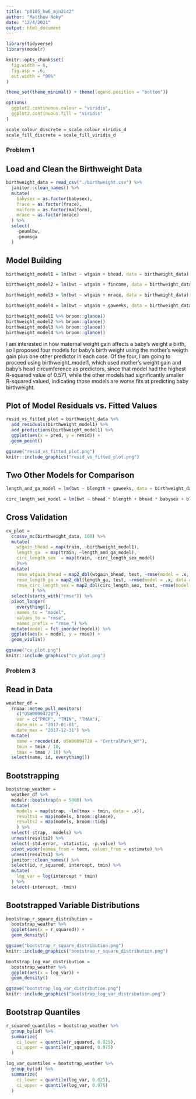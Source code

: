 ```yaml
---
title: "p8105_hw6_mjn2142"
author: "Matthew Neky"
date: "12/4/2021"
output: html_document
---
```


```r
library(tidyverse)
library(modelr)

knitr::opts_chunk$set(
  fig.width = 6,
  fig.asp = .6,
  out.width = "90%"
)

theme_set(theme_minimal() + theme(legend.position = "bottom"))

options(
  ggplot2.continuous.colour = "viridis",
  ggplot2.continuous.fill = "viridis"
)

scale_colour_discrete = scale_colour_viridis_d
scale_fill_discrete = scale_fill_viridis_d
```

### Problem 1

## Load and Clean the Birthweight Data

```r
birthweight_data = read_csv("./birthweight.csv") %>% 
  janitor::clean_names() %>% 
  mutate(
    babysex = as.factor(babysex),
    frace = as.factor(frace),
    malform = as.factor(malform),
    mrace = as.factor(mrace)
  ) %>% 
  select(
    -pnumlbw,
    -pnumsga
  )
```

## Model Building

```r
birthweight_model1 = lm(bwt ~ wtgain + bhead, data = birthweight_data)

birthweight_model2 = lm(bwt ~ wtgain + fincome, data = birthweight_data)

birthweight_model3 = lm(bwt ~ wtgain + mrace, data = birthweight_data)

birthweight_model4 = lm(bwt ~ wtgain + gaweeks, data = birthweight_data)

birthweight_model1 %>% broom::glance()
birthweight_model2 %>% broom::glance()
birthweight_model3 %>% broom::glance()
birthweight_model4 %>% broom::glance()
```

I am interested in how maternal weight gain affects a baby's weight a birth, so I proposed four models for baby's birth weight using the mother's weigth gain plus one other predictor in each case. Of the four, I am going to proceed using birthweight_model1, which used mother's weight gain and baby's head circumference as predictors, since that model had the highest R-squared value of 0.571, while the other models had significantly smaller R-squared valued, indicating those models are worse fits at predicting baby birthweight.

## Plot of Model Residuals vs. Fitted Values

```r
resid_vs_fitted_plot = birthweight_data %>% 
  add_residuals(birthweight_model1) %>% 
  add_predictions(birthweight_model1) %>% 
  ggplot(aes(x = pred, y = resid)) +
  geom_point()

ggsave("resid_vs_fitted_plot.png")
knitr::include_graphics("resid_vs_fitted_plot.png")
```

## Two Other Models for Comparison

```r
length_and_ga_model = lm(bwt ~ blength + gaweeks, data = birthweight_data)

circ_length_sex_model = lm(bwt ~ bhead * blength + bhead * babysex + blength * babysex + bhead * blength * babysex, data = birthweight_data)
```

## Cross Validation

```r
cv_plot =
  crossv_mc(birthweight_data, 100) %>% 
  mutate(
    wtgain_bhead = map(train, ~birthweight_model1),
    length_ga  = map(train, ~length_and_ga_model),
    circ_length_sex  = map(train, ~circ_length_sex_model)
    )%>% 
  mutate(
    rmse_wtgain_bhead = map2_dbl(wtgain_bhead, test, ~rmse(model = .x, data = .y)),
    rmse_length_ga = map2_dbl(length_ga, test, ~rmse(model = .x, data = .y)),
    rmse_circ_length_sex = map2_dbl(circ_length_sex, test, ~rmse(model = .x, data = .y))
          ) %>% 
  select(starts_with("rmse")) %>% 
  pivot_longer(
    everything(),
    names_to = "model", 
    values_to = "rmse",
    names_prefix = "rmse_") %>% 
  mutate(model = fct_inorder(model)) %>% 
  ggplot(aes(x = model, y = rmse)) +
  geom_violin()

ggsave("cv_plot.png")
knitr::include_graphics("cv_plot.png")
```

### Problem 3

## Read in Data

```r
weather_df = 
  rnoaa::meteo_pull_monitors(
    c("USW00094728"),
    var = c("PRCP", "TMIN", "TMAX"), 
    date_min = "2017-01-01",
    date_max = "2017-12-31") %>%
  mutate(
    name = recode(id, USW00094728 = "CentralPark_NY"),
    tmin = tmin / 10,
    tmax = tmax / 10) %>%
  select(name, id, everything())
```

## Bootstrapping

```r
bootstrap_weather = 
  weather_df %>% 
  modelr::bootstrap(n = 5000) %>% 
  mutate(
    models = map(strap, ~lm(tmax ~ tmin, data = .x)),
    results1 = map(models, broom::glance),
    results2 = map(models, broom::tidy)
    ) %>% 
  select(-strap, -models) %>% 
  unnest(results2) %>% 
  select(-std.error, -statistic, -p.value) %>% 
  pivot_wider(names_from = term, values_from = estimate) %>% 
  unnest(results1) %>% 
  janitor::clean_names() %>% 
  select(id, r_squared, intercept, tmin) %>% 
  mutate(
    log_var = log(intercept * tmin)
  ) %>% 
  select(-intercept, -tmin)
```

## Bootstrapped Variable Distributions

```r
bootstrap_r_square_distribution =
  bootstrap_weather %>% 
  ggplot(aes(x = r_squared)) +
  geom_density()

ggsave("bootstrap_r_square_distribution.png")
knitr::include_graphics("bootstrap_r_square_distribution.png")

bootstrap_log_var_distribution =
  bootstrap_weather %>% 
  ggplot(aes(x = log_var)) +
  geom_density()

ggsave("bootstrap_log_var_distribution.png")
knitr::include_graphics("bootstrap_log_var_distribution.png")
```


## Bootstrap Quantiles

```r
r_squared_quantiles = bootstrap_weather %>% 
  group_by(id) %>% 
  summarize(
    ci_lower = quantile(r_squared, 0.025),
    ci_upper = quantile(r_squared, 0.975)
  )

log_var_quantiles = bootstrap_weather %>% 
  group_by(id) %>% 
  summarize(
    ci_lower = quantile(log_var, 0.025),
    ci_upper = quantile(log_var, 0.975)
  )
```

